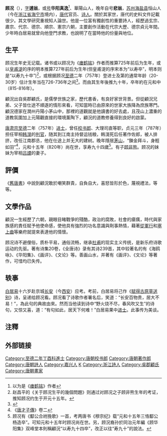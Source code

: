 '''顾况'''（{{bd|?||约814年||catIdx=G顧}}），[[表字|字]]'''逋翁'''，或[[号|号]]'''华阳真逸'''<ref>以为是《[[瘗鹤铭|瘗鹤铭]]》作者</ref>、華陽山人，晚年自号'''悲翁'''，[[苏州_(隋朝)|苏州]][[海盐县|海盐县]]恒山人（今在[[浙江省|浙江省]][[海宁市|海宁市]]境内），[[唐代|唐代]]官员、[[诗人|诗人]]。關於其家世，唐代的史料文件記載很少。其文學研究重視知人論世。他是一位富有獨創性的重要詩人，經歷過玄宗、肅宗、代宗、德宗、順宗、憲宗六朝，主要創作活動在代宗大歷、德宗貞元年間。少年時白居易就曾向他登門求教，也說明了在當時他的份量與地位。

==生平==
顾况生年史无记载。诸书或以顾况为《[[瘗鹤铭|瘗鹤铭]]》作者而推算725年前后为生年，或以[[皇甫湜|皇甫湜]]的序的明本推算727年前后为生年(但皇甫湜的序宋本为“以寿卒”，明本则是“以寿九十卒”)<ref>赵昌平的《关于顾况生平的幾個問題》则通过对顾况之子顾非熊生年的考证，推知顾况约生于开元十五年。</ref>，或根据顾况[[至德_(唐朝)|至德]]二年（757年）登进士及第的通常年龄（20-30岁）估计生年当在726-736年之间<ref name="傅璇琮">{{cite book |author1=[[傅璇琮|傅璇琮]] |title=[[唐代诗人丛考|唐代诗人丛考]] |date=2003 |publisher=中华书局 |location=北京 |isbn=7101035965 |pages=396-426}}</ref>。而由其生年後推九十年，卒年約在元和中（815-816年）。

顧況出自吳郡顧氏，是儒學世族之家，歷代書香，有良好家世背景。但從顧況兄弟、父子皆仕途不順遂的情形來看，可知當時已由原來的世家大族降為庶族寒門。顧況德家在潤州丹陽小茅山中，那裡的道觀就是他讀書的好去處，且茂山上濃重的道教氛圍加上元陽觀直接的環境薰陶下，顧況的道教修養得到良好的啟蒙。

[[唐肃宗|唐肃宗]][[至德_(唐朝)|至德]]二年（757年）[[进士|进士]]，曾任[[校书郎|校书郎]]、大理司直等职，贞元三年（787年）担任宰相[[韩滉|韩滉]]的[[判官|判官]]，随其到江南主持督运钱粮，韩滉死后任著作佐郎，被人排挤，改任江南郡丞，他在仕途上并无大的建树。晚年隱居[[茅山|茅山]]，“鍊金拜斗，身輕如羽”<ref>《[[唐才子傳|唐才子傳]]》卷二</ref>，元和十五年（820年）尚在世，享寿九十四歲<ref>顾况有《酅公合祔挽歌》一首，考两唐书《穆宗纪》载“元和十五年三恪酅公杨造卒”。可知元和十五年时顾况尚在世。另，顾況裔孙於同治元年編《顾华阳集》双峰堂本則稱顧況“以寿九十四卒”，改正以往“寿九十”的說法。</ref>。有子[[顾非熊|顾非熊]]。顾况的妹妹为宰相[[吕諲|吕諲]]的妻子。

==評價==
《[[舊唐書|舊唐書]]》中說到顧況敢於嘲笑群貴，自負自大，喜怒皆形於色，蔑視禮法，等等。

==文學作品==
顧況一生經歷了六朝，親眼目睹戰爭的殘酷，政治的腐敗，社會的瘡痍，時代與家族感的責任賦予他使命感，使他具有強烈的功名意識與劑事熱情，藉著[[从军行|從軍行]]和[[塞上曲|塞上曲]]等樂府就提來表達他的情懷。

顾况诗不避俚俗，质朴平易，通俗流畅，继承[[杜甫|杜甫]]的现实主义传统，是新乐府诗歌运动的先驱。著有诗集20卷，《全唐诗》录有其诗239首，其中较著名的有《海鸥咏》、《华阳集》、《画评》、《文论》等。善画山水，并著有《画评》、《文论》等著作，可惜均已失传。


==轶事==
[[白居易|白居易]]十六岁赴京城[[长安|长安]]（今[[西安|西安]]）应考。考前，白居易将己作《[[赋得古原草送别|赋得古原草送别]]》诗，呈递给顾况看。顾况看了诗歌作者署名后，笑道：“长安百物贵，居大不易！”，為此句的典故由來。然而当他读到诗中“野火烧不尽，春风吹又生”的诗句，又惊又喜，道：“有句如此，居天下何难！”白居易果中[[进士|进士]]。此事传为美谈。

==注釋==
<references/>

==外部链接==
{{Wikisource author}}
{{规范控制}}
{{DEFAULTSORT:G}}
[[Category:至德二年丁酉科進士|Category:至德二年丁酉科進士]]
[[Category:唐朝校书郎|Category:唐朝校书郎]]
[[Category:唐朝著作郎|Category:唐朝著作郎]]
[[Category:唐朝詩人|Category:唐朝詩人]]
[[Category:嘉兴人|Category:嘉兴人]]
[[Category:顾姓|K]]
[[Category:浙江詩人|Category:浙江詩人]]
[[Category:吳郡顧氏|Category:吳郡顧氏]]
[[Category:唐朝畫家|Category:唐朝畫家]]